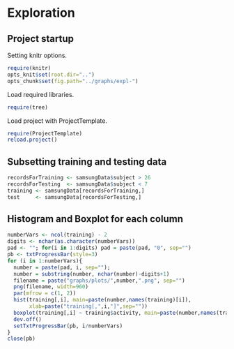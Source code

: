 Exploration
===========

Project startup
---------------

Setting knitr options.

``` {r knitr_options}
require(knitr)
opts_knit$set(root.dir="..")
opts_chunk$set(fig.path="../graphs/expl-")
```

Load required libraries.
```{r load_libraries, warning=FALSE}
require(tree)
```
Load project with ProjectTemplate.

```{r load_project, warning=FALSE}
require(ProjectTemplate)
reload.project()
```

Subsetting training and testing data
------------------------------------

```{r subset_data}
recordsForTraining <- samsungData$subject > 26
recordsForTesting  <- samsungData$subject < 7
training <- samsungData[recordsForTraining,]
test     <- samsungData[recordsForTesting,]
```

Histogram and Boxplot for each column
-------------------------------------

```{r hist_box_cols}
numberVars <- ncol(training) - 2
digits <- nchar(as.character(numberVars))
pad <- ""; for(i in 1:digits) pad = paste(pad, "0", sep="")
pb <- txtProgressBar(style=3)
for (i in 1:numberVars){
  number = paste(pad, i, sep="");
  number = substring(number, nchar(number)-digits+1)
  filename = paste("graphs/plots/",number,".png", sep="")
  png(filename, width=960)
  par(mfrow = c(1, 2))
  hist(training[,i], main=paste(number,names(training)[i]),
       xlab=paste("training[,",i,"]",sep=""))
  boxplot(training[,i] ~ training$activity, main=paste(number,names(training)[i]))
  dev.off()
  setTxtProgressBar(pb, i/numberVars)
}
close(pb)
```
